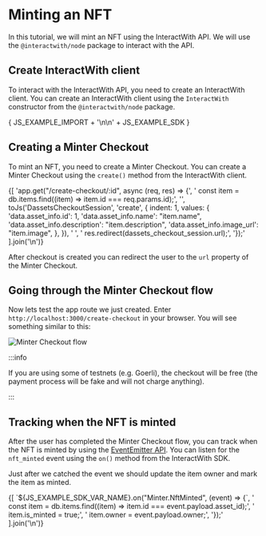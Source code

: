 
# Minting an NFT

In this tutorial, we will mint an NFT using the InteractWith API. We will use the `@interactwith/node` package to interact with the API.

## Create InteractWith client

To interact with the InteractWith API, you need to create an InteractWith client. You can create an InteractWith client using the `InteractWith` constructor from the `@interactwith/node` package.

<CodeBlock language="js">
{ JS_EXAMPLE_IMPORT + '\n\n' + JS_EXAMPLE_SDK }
</CodeBlock>

## Creating a Minter Checkout

To mint an NFT, you need to create a Minter Checkout. You can create a Minter Checkout using the `create()` method from the InteractWith client.

<CodeBlock language="js">
{[
  'app.get("/create-checkout/:id", async (req, res) => {',
  '  const item = db.items.find((item) => item.id === req.params.id);',
  '',
  toJs('DassetsCheckoutSession', 'create', {
    indent: 1,
    values: {
      'data.asset_info.id': 1,
      'data.asset_info.name': "item.name",
      'data.asset_info.description': "item.description",
      'data.asset_info.image_url': "item.image",
    },
  }),
  '  ',
  '  res.redirect(dassets_checkout_session.url);',
  '});'
].join('\n')}
</CodeBlock>

After checkout is created you can redirect the user to the `url` property of the Minter Checkout.

## Going through the Minter Checkout flow

Now lets test the app route we just created. Enter `http://localhost:3000/create-checkout` in your browser. You will see something similar to this:

![Minter Checkout flow](https://blog.webdevsimplified.com/articleAssets/2021-07/stripe-checkout/stripe-checkout.jpg)

:::info

If you are using some of testnets (e.g. Goerli), the checkout will be free (the payment process will be fake and will not charge anything).

:::

## Tracking when the NFT is minted

After the user has completed the Minter Checkout flow, you can track when the NFT is minted by using the [EventEmitter API](/docs/api/getting-started/event-emitters). You can listen for the `nft_minted` event using the `on()` method from the InteractWith SDK.

Just after we catched the event we should update the item owner and mark the item as minted.

<CodeBlock language="js">
{[
  `${JS_EXAMPLE_SDK_VAR_NAME}.on("Minter.NftMinted", (event) => {`,
  '  const item = db.items.find((item) => item.id === event.payload.asset_id);',
  '  item.is_minted = true;',
  '  item.owner = event.payload.owner;',
  '});'
].join('\n')}
</CodeBlock>

